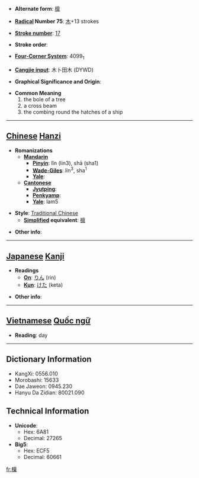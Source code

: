 * '''Alternate form''': [[檩]]

* '''[[Wiktionary:Chinese radical index| Radical]] Number 75''': [[Wiktionary:Chinese radical index 木|木]]+13 strokes

* '''[[Wiktionary:Chinese total strokes index|Stroke number]]''': [[Wiktionary:Chinese total strokes index 17|17]]

* '''Stroke order''': 

* '''[[Wiktionary:Chinese four corner index|Four-Corner System]]''': 4099<sub>1</sub>

* '''[[Wiktionary:Chinese Cangjie index|Cangjie input]]''': 木卜田木 (DYWD)

* '''Graphical Significance and Origin''': 

* '''Common Meaning'''
*#the bole of a tree
*# a cross beam
*# the combing round the hatches of a ship


----

== [[Chinese]] [[Hanzi]] ==

* '''Romanizations'''
** '''[[Mandarin]]'''
*** '''[[Pinyin]]''': lǐn (lin3), shā (sha1)
*** '''[[Wade-Giles]]''': lin<sup>3</sup>, sha<sup>1</sup>
*** '''[[Yale]]''': 
** '''[[Cantonese]]'''
*** '''[[Jyutping]]''':
*** '''[[Penkyamp]]''': 
*** '''[[Yale]]''': lam5

* '''Style''': [[Traditional Chinese]] 
** '''[[Simplified Chinese|Simplified]] equivalent''': [[檩]]

* '''Other info''': 

----

== [[Japanese]] [[Kanji]] ==

* '''Readings'''
** '''[[On]]''': [[りん]] (rin)
** '''[[Kun]]''': [[けた]] (keta)

* '''Other info''':  


----

== [[Vietnamese]] [[Quốc ngữ]] ==

* '''Reading''': day

----

== Dictionary Information ==

* KangXi: 0556.010
* Morobashi: 15633
* Dae Jaweon: 0945.230
* Hanyu Da Zidian: 80021.090

== Technical Information ==

* '''Unicode''':
** Hex: 6A81
** Decimal: 27265
* '''Big5''':
** Hex: ECF5
** Decimal: 60661

[[fr:檁]]